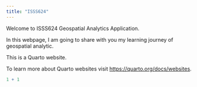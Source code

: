 ```yaml
---
title: "ISSS624"
---
```


Welcome to ISSS624 Geospatial Analytics Application.

In this webpage, I am going to share with you my learning journey of geospatial analytic.

This is a Quarto website.

To learn more about Quarto websites visit <https://quarto.org/docs/websites>.

```r
1 + 1
```
